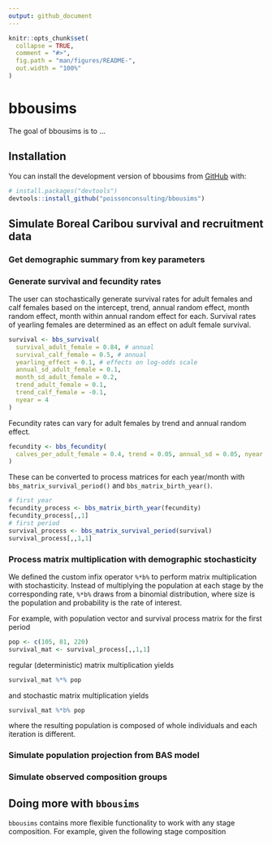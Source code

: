 ```yaml
---
output: github_document
---
```


<!-- README.md is generated from README.Rmd. Please edit that file -->

```r
knitr::opts_chunk$set(
  collapse = TRUE,
  comment = "#>",
  fig.path = "man/figures/README-",
  out.width = "100%"
)
```

# bbousims

<!-- badges: start -->
<!-- badges: end -->

The goal of bbousims is to ...

## Installation

You can install the development version of bbousims from [GitHub](https://github.com/) with:

``` r
# install.packages("devtools")
devtools::install_github("poissonconsulting/bbousims")
```

## Simulate Boreal Caribou survival and recruitment data

### Get demographic summary from key parameters

### Generate survival and fecundity rates

The user can stochastically generate survival rates for adult females and calf females based on the intercept, trend, annual random effect, month random effect, month within annual random effect for each. Survival rates of yearling females are determined as an effect on adult female survival. 

```r
survival <- bbs_survival(
  survival_adult_female = 0.84, # annual
  survival_calf_female = 0.5, # annual
  yearling_effect = 0.1, # effects on log-odds scale
  annual_sd_adult_female = 0.1,
  month_sd_adult_female = 0.2,
  trend_adult_female = 0.1,
  trend_calf_female = -0.1,
  nyear = 4
)
```

Fecundity rates can vary for adult females by trend and annual random effect.
```r
fecundity <- bbs_fecundity(
  calves_per_adult_female = 0.4, trend = 0.05, annual_sd = 0.05, nyear = 4
)
```

These can be converted to process matrices for each year/month with `bbs_matrix_survival_period()` and `bbs_matrix_birth_year()`. 

```r
# first year
fecundity_process <- bbs_matrix_birth_year(fecundity)
fecundity_process[,,1]
# first period
survival_process <- bbs_matrix_survival_period(survival)
survival_process[,,1,1]
```
### Process matrix multiplication with demographic stochasticity

We defined the custom infix operator `%*b%` to perform matrix multiplication with stochasticity. Instead of multiplying the population at each stage by the corresponding rate, `%*b%` draws from a binomial distribution, where size is the population and probability is the rate of interest.  

For example, with population vector and survival process matrix for the first period

```r
pop <- c(105, 81, 220)
survival_mat <- survival_process[,,1,1]
```

regular (deterministic) matrix multiplication yields

```r
survival_mat %*% pop
```
and stochastic matrix multiplication yields 

```r
survival_mat %*b% pop
```

where the resulting population is composed of whole individuals and each iteration is different.  

### Simulate population projection from BAS model

### Simulate observed composition groups

## Doing more with `bbousims`
`bbousims` contains more flexible functionality to work with any stage composition.
For example, given the following stage composition